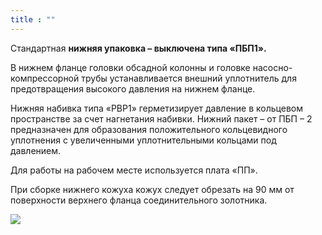 ```yaml
---
title : ""
---
```


Стандартная **нижняя упаковка – выключена типа «ПБП1».**

В нижнем фланце головки обсадной колонны и головке насосно-компрессорной трубы устанавливается внешний уплотнитель для предотвращения высокого давления на нижнем фланце.

Нижняя набивка типа «PBP1» герметизирует давление в кольцевом пространстве за счет нагнетания набивки. Нижний пакет – от ПБП – 2 предназначен для образования положительного кольцевидного уплотнения с увеличенными уплотнительными кольцами под давлением.

Для работы на рабочем месте используется плата «ПП».

При сборке нижнего кожуха кожух следует обрезать на 90 мм от поверхности верхнего фланца соединительного золотника.

<img src="./bottom-pack-off-cross-over-seal.png" />